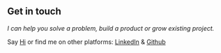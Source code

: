## Get in touch

*I can help you solve a problem, build a product or grow existing project.*

Say [Hi](mailto:ericmunenemavyuva@gmail.com) or find me on other platforms: [LinkedIn](https://www.linkedin.com/in/eric-munene-mavyuva/) & [Github](https://github.com/ricoguzu)
